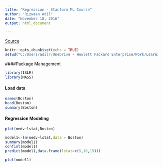 ```yaml
---
title: "Regression - Stanform ML Course"
author: "Rizwaan Adil"
date: "November 18, 2016"
output: html_document

---
```


[Source](https://lagunita.stanford.edu/courses/HumanitiesSciences/StatLearning/Winter2016/courseware/85b01caa12834b0dbaeff232fb77e123/00b646c1309e42f2b8c1a770516fdef4/)

```r
knitr::opts_chunk$set(echo = TRUE)
setwd("C:/Users/adilr/OneDrive - Hewlett Packard Enterprise/Work/Learning/Data Science/data_science/Regression")
```

####Package Management

```r

library(ISLR)
library(MASS)


```

#### Load data 

```r
names(Boston)
head(Boston)
summary(Boston) 
```

#### Regression Modeling

```r
plot(medv~lstat,Boston)

model1<-lm(medv~lstat,data = Boston)
summary(model1)
confint(model1)
predict(model1,data.frame(lstat=c(5,10,15)))
```



```r
plot(model1)  
```

